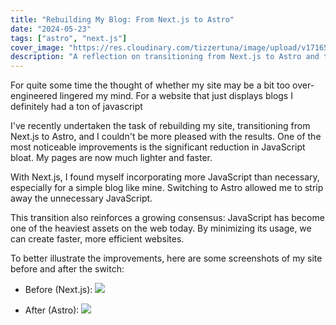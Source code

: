 ```yaml
---
title: "Rebuilding My Blog: From Next.js to Astro"
date: "2024-05-23"
tags: ["astro", "next.js"]
cover_image: "https://res.cloudinary.com/tizzertuna/image/upload/v1716522002/Twitter_post_-_2_wflcbi.png"
description: "A reflection on transitioning from Next.js to Astro and the benefits of a lighter, faster website"
---
```


For quite some time the thought of whether my site may be a bit too over-engineered lingered my mind.
For a website that just displays blogs I definitely had a ton of javascript

I've recently undertaken the task of rebuilding my site, transitioning from Next.js to Astro, and I couldn't be more pleased with the results.
One of the most noticeable improvements is the significant reduction in JavaScript bloat.
My pages are now much lighter and faster.

With Next.js, I found myself incorporating more JavaScript than necessary, especially for a simple blog like mine.
Switching to Astro allowed me to strip away the unnecessary JavaScript.

This transition also reinforces a growing consensus: JavaScript has become one of the heaviest assets on the web today.
By minimizing its usage, we can create faster, more efficient websites.

To better illustrate the improvements, here are some screenshots of my site before and after the switch:

- Before (Next.js):
![](https://res.cloudinary.com/tizzertuna/image/upload/v1716522550/before_uk0bti.png)

- After (Astro):
![](https://res.cloudinary.com/tizzertuna/image/upload/v1716522550/after_ycabbd.png)
